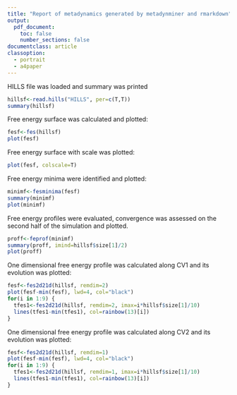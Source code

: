```yaml
---
title: "Report of metadynamics generated by metadynminer and rmarkdown"
output: 
  pdf_document:
    toc: false
    number_sections: false
documentclass: article
classoption:
  - portrait
  - a4paper
---
```


HILLS file was loaded and summary was printed
```r
hillsf<-read.hills("HILLS", per=c(T,T))
summary(hillsf)
```
\newpage

Free energy surface was calculated and plotted:
```r
fesf<-fes(hillsf)
plot(fesf)
```
\newpage

Free energy surface with scale was plotted:
```r
plot(fesf, colscale=T)
```
\newpage

Free energy minima were identified and plotted:
```r
minimf<-fesminima(fesf)
summary(minimf)
plot(minimf)
```
\newpage

Free energy profiles were evaluated, convergence was assessed
on the second half of the simulation and plotted.

```r
proff<-feprof(minimf)
summary(proff, imind=hillsf$size[1]/2)
plot(proff)
```
\newpage

One dimensional free energy profile was calculated along CV1 and
its evolution was plotted:
```r
fesf<-fes2d21d(hillsf, remdim=2)
plot(fesf-min(fesf), lwd=4, col="black")
for(i in 1:9) {
  tfes1<-fes2d21d(hillsf, remdim=2, imax=i*hillsf$size[1]/10)
  lines(tfes1-min(tfes1), col=rainbow(13)[i])
}
```
\newpage

One dimensional free energy profile was calculated along CV2 and
its evolution was plotted:
```r
fesf<-fes2d21d(hillsf, remdim=1)
plot(fesf-min(fesf), lwd=4, col="black")
for(i in 1:9) {
  tfes1<-fes2d21d(hillsf, remdim=1, imax=i*hillsf$size[1]/10)
  lines(tfes1-min(tfes1), col=rainbow(13)[i])
}
```

